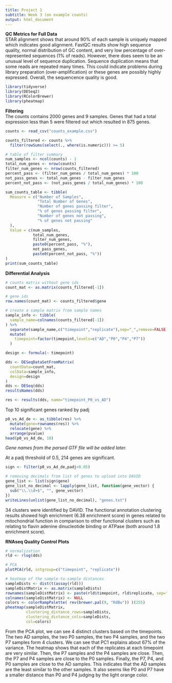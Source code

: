 ```yaml
--- 
title: Project 1
subtitle: Week 3 (on example counts)
output: html_document
---
```


**QC Metrics for Full Data**  
STAR alignment shows that around 90% of each sample is uniquely mapped which indicates good alignment. FastQC results show 
high sequence quality, normal distribution of GC content, and very low percentage of over-represented sequences (1% of reads). However, 
there does seem to be an unusual level of sequence duplication. Sequence duplication means that some reads are repeated many times. This could indicate problems during library preparation (over-amplification) or these genes are possibly highly expressed. Overall, the sequencence quality is good.

```r
library(tidyverse)
library(DESeq2)
library(RColorBrewer)
library(pheatmap)
```

**Filtering**  
The counts contains 2000 genes and 9 samples. Genes that had a total expression less than 5 were filtered out which resulted in 875 genes. 
```r
counts <- read_csv("counts_example.csv")

counts_filtered <- counts %>%
  filter(rowSums(select(., where(is.numeric))) >= 5)
```

```r
# table of filter summary
num_samples <- ncol(counts) - 1
total_num_genes <- nrow(counts)
filter_num_genes <- nrow(counts_filtered)
percent_pass <- (filter_num_genes / total_num_genes) * 100
not_pass_genes <- total_num_genes - filter_num_genes
percent_not_pass <- (not_pass_genes / total_num_genes) * 100

sum_counts_table <- tibble(
  Measure = c("Number of Samples", 
              "Total Number of Genes",
              "Number of genes passing filter",
              "% of genes passing filter",
              "Number of genes not passing",
              "% of genes not passing"
  ),
  Value = c(num_samples,
            total_num_genes,
            filter_num_genes,
            paste0(percent_pass, "%"),
            not_pass_genes,
            paste0(percent_not_pass, "%"))
)
print(sum_counts_table)
```


**Differential Analysis**  

```r
# counts matrix without gene ids
count_mat <- as.matrix(counts_filtered[-1])

# gene ids
row.names(count_mat) <- counts_filtered$gene

# create a sample matrix from sample names
sample_info <- tibble(
  sample_name=colnames(counts_filtered[-1])
) %>%
  separate(sample_name,c("timepoint","replicate"),sep="_",remove=FALSE) %>%
  mutate(
    timepoint=factor(timepoint,levels=c("AD","P0","P4","P7"))
  )

design <- formula(~ timepoint)

dds <- DESeqDataSetFromMatrix(
  countData=count_mat,
  colData=sample_info,
  design=design
)
dds <- DESeq(dds)
resultsNames(dds)

res <- results(dds, name="timepoint_P0_vs_AD")
```

Top 10 significant genes ranked by padj

```r
p0_vs_Ad_de <- as_tibble(res) %>%
  mutate(gene=rownames(res)) %>%
  relocate(gene) %>%
  arrange(pvalue)
head(p0_vs_Ad_de, 10)
```

*Gene names from the parsed GTF file will be added later.*  

At a padj threshold of 0.5, 214 genes are significant.  
```r
sign <- filter(p0_vs_Ad_de,padj<0.05)
```

```r
# removing decimals from list of genes to upload into DAVID
gene_list <- list(sign$gene)
gene_list_no_decimal <- lapply(gene_list, function(gene_vector) {
  sub("\\.\\d+$", "", gene_vector)
})
writeLines(unlist(gene_list_no_decimal), "genes.txt")
```

34 clusters were identified by DAVID. The functional annotation clustering results showed high enrichment (6.38 enrichment score) in genes related to mitochondrial function in comparison to other functional clusters such as relating to flavin adenine dinucleotide binding or ATPase (both around 1.8 enrichment score).  

**RNAseq Quality Control Plots**  

```r
# normalization
rld <- rlog(dds)

# PCA
plotPCA(rld, intgroup=c("timepoint", "replicate"))

```

```r
# heatmap of the sample-to-sample distances
sampleDists <- dist(t(assay(rld)))
sampleDistMatrix <- as.matrix(sampleDists)
rownames(sampleDistMatrix) <- paste(rld$timepoint, rld$replicate, sep="-")
colnames(sampleDistMatrix) <- NULL
colors <- colorRampPalette( rev(brewer.pal(9, "RdBu")) )(255)
pheatmap(sampleDistMatrix,
         clustering_distance_rows=sampleDists,
         clustering_distance_cols=sampleDists,
         col=colors)
```

From the PCA plot, we can see 4 distinct clusters based on the timepoints. The two AD samples, the two P0 samples, the two P4 samples, and the two P7 samples form 4 clusters. We can see that PC1 explains about 67% of the variance. The heatmap shows that each of the replicates at each timepoint are very similar. Then, the P7 samples and the P4 samples are close. Then, the P7 and P4 samples are close to the P0 samples. Finally, the P7, P4, and P0 samples are close to the AD samples. This indicates that the AD samples are the least similar to the other samples. It also seems like P0 and P7 have a smaller distance than P0 and P4 judging by the light orange color. 
